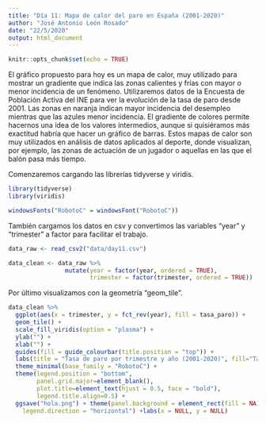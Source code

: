 ```yaml
---
title: "Día 11: Mapa de calor del paro en España (2001-2020)"
author: "José Antonio León Rosado"
date: "22/5/2020"
output: html_document
---
```


```r
knitr::opts_chunk$set(echo = TRUE)
```

El gráfico propuesto para hoy es un mapa de calor, muy utilizado para mostrar un gradiente que indica las zonas calientes y frías con mayor o menor incidencia de un fenómeno. Utilizaremos datos de la Encuesta de Población Activa del INE para ver la evolución de la tasa de paro desde 2001. Las zonas en naranja indican mayor incidencia del desempleo mientras que las azules menor incidencia. El gradiente de colores permite hacernos una idea de los valores intermedios, aunque si quisiéramos más exactitud habría que hacer un gráfico de barras. Estos mapas de calor son muy utilizados en análisis de datos aplicados al deporte, donde visualizan, por ejemplo, las zonas de actuación de un jugador o aquellas en las que el balón pasa más tiempo.

Comenzaremos cargando las librerías tidyverse y viridis.

```r
library(tidyverse)
library(viridis)

windowsFonts("RobotoC" = windowsFont("RobotoC"))
```

También cargamos los datos en csv y convertimos las variables "year" y "trimester" a factor para facilitar el trabajo.

```r
data_raw <- read_csv2("data/day11.csv")

data_clean <- data_raw %>% 
                mutate(year = factor(year, ordered = TRUE),
                       trimester = factor(trimester, ordered = TRUE))
```

Por último visualizamos con la geometría "geom_tile".

```r
data_clean %>% 
  ggplot(aes(x = trimester, y = fct_rev(year), fill = tasa_paro)) +
  geom_tile() +
  scale_fill_viridis(option = "plasma") +
  ylab("") +
  xlab("") +
  guides(fill = guide_colourbar(title.position = "top")) +
  labs(title = "Tasa de paro por trimestre y año (2001-2020)", fill="Tasa de paro", caption = "Fuente: Encuesta de población activa (INE) | @jantleon") +
  theme_minimal(base_family = "RobotoC") +
  theme(legend.position = "bottom",
        panel.grid.major=element_blank(),
        plot.title=element_text(hjust = 0.5, face = "bold"),
        legend.title.align=0.5) +
  ggsave("hola.png") + theme(panel.background = element_rect(fill = NA), 
    legend.direction = "horizontal") +labs(x = NULL, y = NULL)
```

